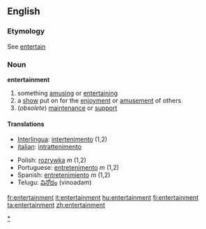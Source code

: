 ==English==

===Etymology===
See [[entertain]]

===Noun===
'''entertainment'''
# something [[amusing]] or [[entertaining]]
# a [[show]] put on for the [[enjoyment]] or [[amusement]] of others
#(''obsolete'') [[maintenance]] or [[support]]

====Translations====
{{top}}
*[[Interlingua]]: [[intertenimento]] (1,2)
*[[italian]]: [[intrattenimento]] {{m}}
{{mid}}
*Polish: [[rozrywka]] ''m'' (1,2)
*Portuguese: [[entretenimento]] ''m'' (1,2)
*Spanish: [[entretenimiento]] ''m'' (1,2)
*Telugu: [[వినోదం]] (vinoadam)
{{bottom}}

[[Category:Entertainment|*]]

[[fr:entertainment]]
[[it:entertainment]]
[[hu:entertainment]]
[[fi:entertainment]]
[[ta:entertainment]]
[[zh:entertainment]]